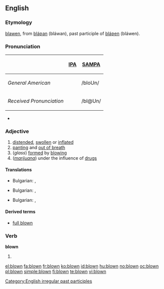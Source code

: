 ==English==

===Etymology===
{{etyl|enm}} [[blawen]], from {{etyl|ang}} [[blaƿan|bláƿan]] (bláwan), past participle of [[blaƿen|bláƿen]] (bláwen).

===Pronunciation===
{| border=1 cellpadding=5
! !! [[w:IPA|IPA]] !! [[w:SAMPA|SAMPA]]
|-
! ''General American''
| {{IPAchar|/bloʊn/}} || /bloUn/
|-
! ''Received Pronunciation''
| {{IPAchar|/bləʊn/}} ||  /bl@Un/
|}
* {{audio|en-us-blown.ogg|Audio (US)}}
*: {{rhymes|əʊn}}

===Adjective===
{{en-adj|-}}

# [[distended]], [[swollen]] or [[inflated]]
# [[panting]] and [[out of breath]]
# (''glass'') [[formed]] by [[blowing]]
# (''[[marijuana]]'') under the influence of [[drug]]s

====Translations====
{{trans-top|[[distended]], [[swollen]] or [[inflated]]}}
* Bulgarian: {{t+|bg|подут|sc=Cyrl}}, {{t+|bg|издут|sc=Cyrl}}
{{trans-mid}}
{{trans-bottom}}

{{trans-top|[[panting]] and [[out of breath]]}}
* Bulgarian: ,  {{t|bg|задъхан|sc=Cyrl}}
{{trans-mid}}
{{trans-bottom}}

{{trans-top| (''glass'') [[formed]] by [[blowing]]}}
* Bulgarian: ,  {{t|bg|издухан|sc=Cyrl}}
{{trans-mid}}
{{trans-bottom}}

====Derived terms====
* [[full blown]]

===Verb===
'''blown'''

# {{past participle of|blow}}

[[Category:English irregular past participles]]

[[el:blown]]
[[fa:blown]]
[[fr:blown]]
[[ko:blown]]
[[id:blown]]
[[hu:blown]]
[[no:blown]]
[[oc:blown]]
[[pl:blown]]
[[simple:blown]]
[[fi:blown]]
[[te:blown]]
[[vi:blown]]